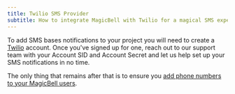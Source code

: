 ```yaml
---
title: Twilio SMS Provider
subtitle: How to integrate MagicBell with Twilio for a magical SMS experience
---
```


To add SMS bases notifications to your project you will need to create a [Twilio](https//www.twilio.com) account. Once you've signed up for one, reach out to our support team with your Account SID and Account Secret and let us help set up your SMS notifications in no time.

The only thing that remains after that is to ensure you [add phone numbers to your MagicBell users](http://localhost:3000/docs/rest-api/reference#update-user).
